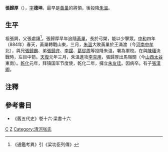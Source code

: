 '''張歸厚'''（{{bd|9世纪||912年|catIdx=Z}}），[[表字|字]]'''德坤'''。最早是[[黃巢|黃巢]]的將領，後投降[[朱溫|朱溫]]。

==生平==
祖張興，父張處讓<ref>《通鑑考異》引《梁功臣列傳》</ref>。張歸厚早年追隨[[黃巢|黃巢]]，長於弓槊，能以少擊眾。[[中和_(唐朝)|中和]]四年（884年）春天，黃巢轉戰山東，三月，[[朱溫|朱溫]]大敗黃巢於王滿渡（今[[河南|河南]][[中牟|中牟]]北），與兄[[張歸霸|張歸霸]]、弟[[張歸弁|張歸弁]]、[[李谠_(唐朝)|李讜]]、[[葛從周|葛從周]]等投降朱溫，署為軍校。在與[[陳璠|陳璠]]決戰時，左目中箭。[[天复_(唐朝)|天復]]元年三月，朱溫進攻[[李克用|李克用]]，張歸厚出馬嶺關（今[[山西|山西]][[太谷|太谷]]東南）。[[乾化|乾化]]元年，拜镇国军节度使，乾化二年，擁立[[朱友珪|朱友珪]]。因病卒。有子[[張漢卿|張漢卿]]。

==注釋==
{{reflist}}

==參考書目==
{{refbegin}}
* 《舊五代史》卷十六‧梁書十六
{{refend}}

[[Category:张姓|C]]
[[Category:唐朝軍事人物|Z]]
[[Category:清河张氏|Category:清河张氏]]